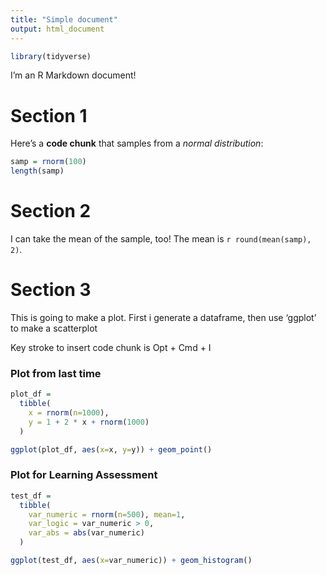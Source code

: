 ```yaml
---
title: "Simple document"
output: html_document
---
```


```r
library(tidyverse)
```


I'm an R Markdown document! 

# Section 1

Here's a **code chunk** that samples from 
a _normal distribution_:

```r
samp = rnorm(100)
length(samp)
```

# Section 2

I can take the mean of the sample, too!
The mean is `r round(mean(samp), 2)`.


# Section 3 

This is going to make a plot. First i generate a dataframe, then use 'ggplot' to make a scatterplot

Key stroke to insert code chunk is Opt + Cmd + I

### Plot from last time

```r
plot_df = 
  tibble(
    x = rnorm(n=1000),
    y = 1 + 2 * x + rnorm(1000)
  )

ggplot(plot_df, aes(x=x, y=y)) + geom_point()
```

### Plot for Learning Assessment 

```r
test_df = 
  tibble(
    var_numeric = rnorm(n=500), mean=1, 
    var_logic = var_numeric > 0,
    var_abs = abs(var_numeric)
  )

ggplot(test_df, aes(x=var_numeric)) + geom_histogram()
```

